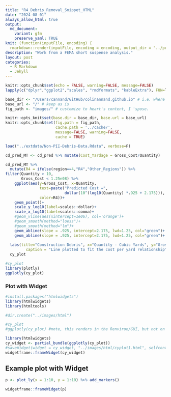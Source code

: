 ```yaml
---
title: "R4_Debris_Removal_Snippet_HTML"
date: "2024-08-01"
always_allow_html: true
output:
  md_document:
    variant: gfm
    preserve_yaml: TRUE
knit: (function(inputFile, encoding) {
  rmarkdown::render(inputFile, encoding = encoding, output_dir = "../projects/_posts") })
description: "Work from a FEMA short suspense analysis."
layout: post
categories:
  - R Markdown
  - Jekyll    
---
```


```r
knitr::opts_chunk$set(echo = FALSE, warning=FALSE, message=FALSE)
lapply(c("dplyr","ggplot2","scales", "rmdformats", "kableExtra"), FUN=library, character.only=TRUE, quietly=TRUE)

base_dir <- "/Users/cannand/GitHub/colinannand.github.io" # i.e. where the jekyll blog is on the hard drive.
base_url <- "/" # keep as is
fig_path <- "images/" # customize to heart's content, I 'spose.

knitr::opts_knit$set(base.dir = base_dir, base.url = base_url)
knitr::opts_chunk$set(fig.path = fig_path,
                      cache.path = '../cache/',
                      message=FALSE, warning=FALSE,
                      cache = TRUE) 


```


```r
load("../extdata/Non-PII-Debris-Data.Rdata", verbose=F)
```

```r
cd_pred_MT <- cd_pred %>% mutate(Cost_Yardage = Gross_Cost/Quantity)

cd_pred_MT %>% 
  mutate(R4 = ifelse(region==4,"R4","Other_Regions")) %>% 
filter(Quantity > 10, 
       Gross_Cost < 1.25e08) %>% 
    ggplot(aes(y=Gross_Cost, x=Quantity,
               text=paste("Predicted Cost =", 
                          dollar(10^(log10(Quantity) *.925 + 2.175))),
               color=R4))+
    geom_point()+
    scale_y_log10(label=scales::dollar)+
    scale_x_log10(label=scales::comma)+
    #geom_vline(aes(xintercept=1e06), col='orange')+
    #geom_smooth(method="loess")+
    #geom_smooth(method="lm")+
    geom_abline(slope = .925, intercept=2.175, lwd=1.25, col="green")+
    geom_abline(slope = .925, intercept=2.175, lwd=1.25, col="green")+
    
  labs(title="Construction Debris", x="Quantity - Cubic Yards", y="Gross Cost",
         caption = "Line plotted to fit the cost per yard relationship") ->
  cy_plot

#cy_plot
library(plotly)
ggplotly(cy_plot)
```
### Plot with Widget
```r
#install.packages("htmlwidgets")
library(htmlwidgets)
library(htmltools)

#dir.create("../images/html")

#cy_plot
#ggplotly(cy_plot) #note, this renders in the Renviron/GUI, but not on markdown, the commented code below includes the chart. 

library(htmlwidgets)
cy_widget <- partial_bundle(ggplotly(cy_plot))
#saveWidget(widget = cy_widget, "../images/html/cyplot1.html", selfcontained = T)
widgetframe::frameWidget(cy_widget)
```

## Example plot with Widget
```r
p <- plot_ly(x = 1:10, y = 1:10) %>% add_markers()

widgetframe::frameWidget(p)
```

